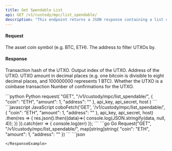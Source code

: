 ```yaml
---
title: Get Spendable List
api: GET /v1/custody/mpc/list_spendable/ 
description: "This endpoint returns a JSON response containing a list of spendable unspent transaction outputs (UTXOs) for a given asset coin and address. The response includes the transaction hash, output index, address, amount, and confirmation status of each UTXO."
---
```

#### Request
<ParamField query="coin" type="String" required>The asset coin symbol (e.g. BTC, ETH).</ParamField>
<ParamField query="address" type="String" >The address to filter UTXOs by.</ParamField>

#### Response
<ResponseField name="tx_hash" type="String" >Transaction hash of the UTXO.</ResponseField>
<ResponseField name="vout_n" type="Int" >Output index of the UTXO.</ResponseField>
<ResponseField name="address" type="String" >Address of the UTXO.</ResponseField>
<ResponseField name="amount" type="Int" >UTXO amount in decimal places (e.g. one bitcoin is divisible to eight decimal places, and 100000000 represents 1 BTC).</ResponseField>
<ResponseField name="is_coinbase" type="Bool" >Whether the UTXO is a coinbase transaction</ResponseField>
<ResponseField name="confirmed_number" type="Int" >Number of confirmations for the UTXO.</ResponseField>

<RequestExample>
```python Python
request(
    "GET",
    "/v1/custody/mpc/list_spendable/",
    {
        "coin": "ETH",
        "amount": 1,
        "address": ""
    },
    api_key, api_secret, host
)
```
```javascript JavaScript
coboFetch('GET', '/v1/custody/mpc/list_spendable/', {
    "coin": "ETH",
    "amount": 1,
    "address": ""
}, api_key, api_secret, host)
    .then(res => {
        res.json().then((data)=>{
            console.log(JSON.stringify(data, null, 4));
        })
    }).catch(err => {
        console.log(err)
    });
```
```go Go
Request("GET", "/v1/custody/mpc/list_spendable/", map[string]string{
    "coin": "ETH",
    "amount": 1,
    "address": ""
})
```
</RequestExample>

<ResponseExample>
```json


```
</ResponseExample>
